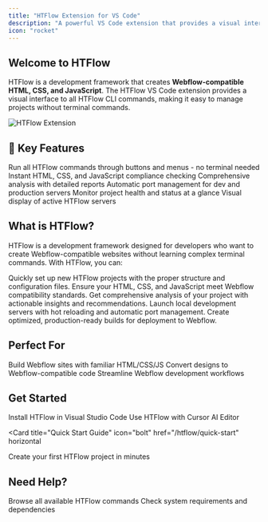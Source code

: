 ```yaml
---
title: "HTFlow Extension for VS Code"
description: "A powerful VS Code extension that provides a visual interface for HTFlow CLI commands"
icon: "rocket"
---
```


## Welcome to HTFlow

HTFlow is a development framework that creates **Webflow-compatible HTML, CSS, and JavaScript**. The HTFlow VS Code extension provides a visual interface to all HTFlow CLI commands, making it easy to manage projects without terminal commands.

<Frame>
  <img src="/images/hero-dark.png" alt="HTFlow Extension" />
</Frame>

## 🚀 Key Features

<CardGroup cols={2}>
  <Card title="Visual CLI Interface" icon="window">
    Run all HTFlow commands through buttons and menus - no terminal needed
  </Card>
  <Card title="Project Validation" icon="check-circle">
    Instant HTML, CSS, and JavaScript compliance checking
  </Card>
  <Card title="Project Audit" icon="magnifying-glass">
    Comprehensive analysis with detailed reports
  </Card>
  <Card title="Smart Port Handling" icon="network-wired">
    Automatic port management for dev and production servers
  </Card>
  <Card title="Real-time Dashboard" icon="chart-line">
    Monitor project health and status at a glance
  </Card>
  <Card title="Running Servers Tracking" icon="server">
    Visual display of active HTFlow servers
  </Card>
</CardGroup>

## What is HTFlow?

HTFlow is a development framework designed for developers who want to create Webflow-compatible websites without learning complex terminal commands. With HTFlow, you can:

<AccordionGroup>
  <Accordion title="Initialize HTFlow Projects" icon="folder-plus">
    Quickly set up new HTFlow projects with the proper structure and configuration files.
  </Accordion>
  <Accordion title="Validate Code Compliance" icon="shield-check">
    Ensure your HTML, CSS, and JavaScript meet Webflow compatibility standards.
  </Accordion>
  <Accordion title="Run Project Audits" icon="clipboard-check">
    Get comprehensive analysis of your project with actionable insights and recommendations.
  </Accordion>
  <Accordion title="Start Development Servers" icon="code">
    Launch local development servers with hot reloading and automatic port management.
  </Accordion>
  <Accordion title="Build Production Code" icon="hammer">
    Create optimized, production-ready builds for deployment to Webflow.
  </Accordion>
</AccordionGroup>

## Perfect For

<CardGroup cols={3}>
  <Card title="Frontend Developers" icon="code">
    Build Webflow sites with familiar HTML/CSS/JS
  </Card>
  <Card title="Design Teams" icon="palette">
    Convert designs to Webflow-compatible code
  </Card>
  <Card title="Agencies" icon="users">
    Streamline Webflow development workflows
  </Card>
</CardGroup>

## Get Started

<CardGroup cols={2}>
  <Card
    title="VS Code Extension"
    icon="code"
    href="/htflow/vscode-extension"
  >
    Install HTFlow in Visual Studio Code
  </Card>
  <Card
    title="Cursor Extension"
    icon="sparkles"
    href="/htflow/cursor-extension"
  >
    Use HTFlow with Cursor AI Editor
  </Card>
</CardGroup>

<Card
  title="Quick Start Guide"
  icon="bolt"
  href="/htflow/quick-start"
  horizontal
>
  Create your first HTFlow project in minutes
</Card>

## Need Help?

<CardGroup cols={2}>
  <Card title="Command Reference" icon="terminal" href="/htflow/commands/package-management">
    Browse all available HTFlow commands
  </Card>
  <Card title="Requirements" icon="list-check" href="/htflow/requirements">
    Check system requirements and dependencies
  </Card>
</CardGroup>

